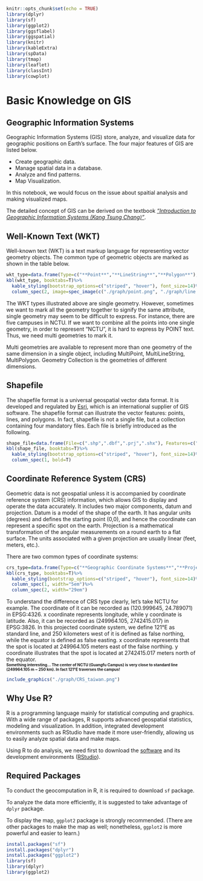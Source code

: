 ```r
knitr::opts_chunk$set(echo = TRUE)
library(dplyr)
library(sf)
library(ggplot2)
library(ggsflabel)
library(ggspatial)
library(knitr)
library(kableExtra)
library(spData)
library(tmap)
library(leaflet)
library(classInt)
library(cowplot)
```

# **Basic Knowledge on GIS**

## Geographic Information Systems
Geographic Information Systems (GIS) store, analyze, and visualize data for geographic positions on Earth’s surface. The four major features of GIS are listed below.  

* Create geographic data.
* Manage spatial data in a database.
* Analyze and find patterns.
* Map Visualization.

In this notebook, we would focus on the issue about spaitial analysis and making visualized maps.  

The detailed concept of GIS can be derived on the textbook [*_“Introduction to Geographic Information Systems (Kang Tsung Chang)”_*](https://www.academia.edu/28691712/Introduction_to_GIS_Kang_Tsung_Chang_pdf?email_work_card=title).


## Well-Known Text (WKT)
Well-known text (WKT) is a text markup language for representing vector geometry objects. The common type of geometric objects are marked as shown in the table below.  

```r
wkt_type=data.frame(Type=c("**Point**","**LineString**","**Polygon**"), Graph="", WKT=c("POINT (3 3)","	LINESTRING (1 4, 3 3, 5 5)","POLYGON (1 4, 2 2, 4 1, 5 5, 1 4)"))
kbl(wkt_type, booktabs=T)%>%
  kable_styling(bootstrap_options=c("striped", "hover"), font_size=14)%>%
  column_spec(2, image=spec_image(c("./graph/point.png", "./graph/line.png","./graph/polygon.png"), 500, 500))
```

The WKT types illustrated above are single geometry. However, sometimes we want to mark all the geometry together to signify the same attribute, single geometry may seem to be difficult to express. For instance, there are five campuses in NCTU. If we want to combine all the points into one single geometry, in order to represent “NCTU”, it is hard to express by POINT text. Thus, we need multi geometries to mark it.  

Multi geometries are available to represent more than one geometry of the same dimension in a single object, including MultiPoint, MultiLineString, MultiPolygon. Geometry Collection is the geometries of different dimensions.  


## Shapefile
The shapefile format is a universal geospatial vector data format. It is developed and regulated by [Esri](https://www.wikiwand.com/en/Esri), which is an international supplier of GIS software. The shapefile format can illustrate the vector features: points, lines, and polygons. In fact, shapefile is not a single file, but a collection containing four mandatory files. Each file is briefly introduced as the following.  

```r
shape_file=data.frame(File=c(".shp",".dbf",".prj",".shx"), Features=c("shape format; the feature geometry","	attribute format; attributes for each shape, stored as two-dimensional table","projection description, using a well-known text representation of coordinate reference systems","shape index format; a positional index of the feature geometry to allow seeking forwards and backwards quickly"))
kbl(shape_file, booktabs=T)%>%
  kable_styling(bootstrap_options=c("striped", "hover"), font_size=14)%>%
  column_spec(1, bold=T)
```

## Coordinate Reference System (CRS)
Geometric data is not geospatial unless it is accompanied by coordinate reference system (CRS) information, which allows GIS to display and operate the data accurately. It includes two major components, datum and projection. Datum is a model of the shape of the earth. It has angular units (degrees) and defines the starting point (0,0), and hence the coordinate can represent a specific spot on the earth. Projection is a mathematical transformation of the angular measurements on a round earth to a flat surface. The units associated with a given projection are usually linear (feet, meters, etc.).  

There are two common types of coordinate systems:  


```r
crs_type=data.frame(Type=c("**Geographic Coordinate Systems**","**Projected Coordinate System**"), Features=c("A global or spherical coordinate system such as latitude–longitude.","Based on a map projection such as [transverse Mercator](https://www.wikiwand.com/en/Transverse_Mercator_projection), [Albers equal area](https://www.wikiwand.com/en/Albers_projection), or [Robinson](https://www.wikiwand.com/en/Robinson_projection), which project the spherical surface onto a two-dimensional coordinate plane."), Example=c("EPSG:4326\\\n(World Geodetic System 1984)","EPSG:3826\\\n(TWD97 / TM2 zone 121, Taiwan Datum 1997)"))
kbl(crs_type, booktabs=T)%>%
  kable_styling(bootstrap_options=c("striped", "hover"), font_size=14)%>%
  column_spec(1, width="5em")%>%
  column_spec(2, width="29em")
```

To understand the difference of CRS type clearly, let’s take NCTU for example. The coordinate of it can be recorded as (120.999645, 24.789071) in EPSG:4326. x coordinate represents longitude, while y coordinate is latitude. Also, it can be recorded as (249964.105, 2742415.017) in EPSG:3826. In this projected coordinate system, we define 121°E as standard line, and 250 kilometers west of it is defined as false northing, while the equator is defined as false easting. x coordinate represents that the spot is located at 249964.105 meters east of the false northing. y coordinate illustrates that the spot is located at 2742415.017 meters north of the equator.  
<font size="1"><b>Something interesting... The center of NCTU (Guangfu Campus) is very close to standard line (249964.105 m ~ 250 km). In fact 121°E traverses the campus!</b></font>

```r
include_graphics("./graph/CRS_taiwan.png")
```

## Why Use R?
R is a programming language mainly for statistical computing and graphics. With a wide range of packages, R supports advanced geospatial statistics, modeling and visualization. In addition, integrated development environments such as RStudio have made it more user-friendly, allowing us to easily analyze spatial data and make maps.  

Using R to do analysis, we need first to download the [software](https://cran.csie.ntu.edu.tw/) and its development environments ([RStudio](https://rstudio.com/products/rstudio/download/)).


## Required Packages
To conduct the geocomputation in R, it is required to download `sf` package.  

To analyze the data more efficiently, it is suggested to take advantage of `dplyr` package.  

To display the map, `ggplot2` package is strongly recommended. (There are other packages to make the map as well; nonetheless, `ggplot2` is more powerful and easier to learn.)  

```r
install.packages("sf")
install.packages("dplyr")
install.packages("ggplot2")
library(sf)
library(dplyr)
library(ggplot2)
```

